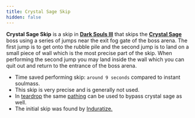 ```yaml
---
title: Crystal Sage Skip
hidden: false
---
```



**Crystal Sage Skip** is a skip in [**Dark Souls III**](https://soulsspeedruns.com/darksouls3) that skips the [**Crystal Sage**](https://soulsspeedruns.com/darksouls3/crystal-sage/) boss using a series of jumps near the exit fog gate of the boss arena. The first jump is to get onto the rubble pile and the second jump is to land on a small piece of wall which is the most precise part of the skip. When performing the second jump you may land inside the wall which you can quit out and return to the entrance of the boss arena.

- Time saved performing skip: `around 9 seconds` compared to instant soulmass.
- This skip is very precise and is generally not used.
- In [teardrop](https://soulsspeedruns.com/darksouls3/teardrop/) the same [pathing](https://youtu.be/A68Yi-hLcTc?t=4555) can be used to bypass crystal sage as well.
- The initial skip was found by [Induratize.](https://www.twitch.tv/induratize)

<YouTube id="https://youtu.be/iNqCgzvy6Mc?si=C9soodtB0KgMtwV0" />
